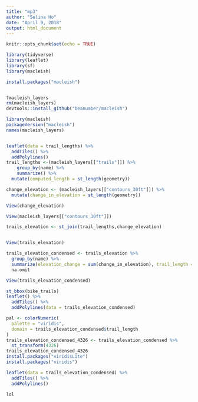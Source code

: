 ```yaml
---
title: "mp3"
author: "Selina Ho"
date: "April 9, 2018"
output: html_document
---
```


```r
knitr::opts_chunk$set(echo = TRUE)

library(tidyverse)
library(leaflet)
library(sf)
library(macleish)

install.packages("macleish")


?macleish_layers
rm(macleish_layers)
devtools::install_github("beanumber/macleish")

library(macleish)
packageVersion("macleish")
names(macleish_layers)


leaflet(data = trail_lengths) %>%
  addTiles() %>%
  addPolylines()
trail_lengths <-(macleish_layers[["trails"]]) %>%
    group_by(name) %>%
    summarize() %>%
  mutate(computed_length = st_length(geometry))

change_elevation <- (macleish_layers[["contours_30ft"]]) %>%
  mutate(change_in_elevation = st_length(geometry))

View(change_elevation)

View(macleish_layers[["contours_30ft"]])

trails_elevation <- st_join(trail_lengths,change_elevation)


View(trails_elevation)

trails_elevation_condensed <- trails_elevation %>%
  group_by(name) %>%
  summarize(elevation_change = sum(change_in_elevation), trail_length = mean(computed_length)) %>%
  na.omit

View(trails_elevation_condensed)

st_bbox(bike_trails)
leaflet() %>%
  addTiles() %>%
  addPolylines(data = trails_elevation_condensed)

pal <- colorNumeric(
  palette = "viridis",
  domain = trails_elevation_condensed$trail_length
)
trails_elevation_condensed_4326 <- trails_elevation_condensed %>%
  st_transform(4326)
trails_elevation_condensed_4326
install.packages("viridisLite") 
install.packages("viridis") 

leaflet(data = trails_elevation_condensed) %>%
  addTiles() %>%
  addPolylines()

lol
```

